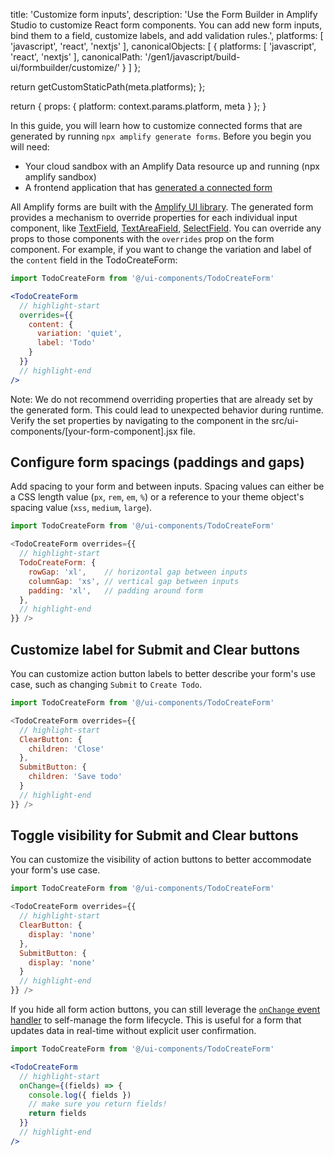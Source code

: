 
  title: 'Customize form inputs',
  description: 'Use the Form Builder in Amplify Studio to customize React form components. You can add new form inputs, bind them to a field, customize labels, and add validation rules.',
  platforms: [
    'javascript',
    'react',
    'nextjs'
  ],
  canonicalObjects: [
    {
      platforms: [
        'javascript',
        'react',
        'nextjs'
      ],
      canonicalPath: '/gen1/javascript/build-ui/formbuilder/customize/'
    }
  ]
};

  return getCustomStaticPath(meta.platforms);
};

  return {
    props: {
      platform: context.params.platform,
      meta
    }
  };
}

In this guide, you will learn how to customize connected forms that are generated by running `npx amplify generate forms`. Before you begin you will need: 

- Your cloud sandbox with an Amplify Data resource up and running (npx amplify sandbox)
- A frontend application that has [generated a connected form](/[platform]/build-ui/formbuilder/)


All Amplify forms are built with the [Amplify UI library](https://ui.docs.amplify.aws/). The generated form provides a mechanism to override properties for each individual input component, like [TextField](https://ui.docs.amplify.aws/react/components/textfield), [TextAreaField](https://ui.docs.amplify.aws/react/components/textareafield), [SelectField](https://ui.docs.amplify.aws/react/components/selectfield). You can override any props to those components with the `overrides` prop on the form component. For example, if you want to change the variation and label of the `content` field in the TodoCreateForm:

```jsx
import TodoCreateForm from '@/ui-components/TodoCreateForm'

<TodoCreateForm
  // highlight-start
  overrides={{
    content: {
      variation: 'quiet',
      label: 'Todo'
    }
  }}
  // highlight-end
/>
```

<Callout>

Note: We do not recommend overriding properties that are already set by the generated form. This could lead to unexpected behavior during runtime. Verify the set properties by navigating to the component in the src/ui-components/[your-form-component].jsx file.

</Callout>

## Configure form spacings (paddings and gaps)

Add spacing to your form and between inputs. Spacing values can either be a CSS length value (`px`, `rem`, `em`, `%`) or a reference to your theme object's spacing value (`xss`, `medium`, `large`).

```js
import TodoCreateForm from '@/ui-components/TodoCreateForm'

<TodoCreateForm overrides={{
  // highlight-start
  TodoCreateForm: {
    rowGap: 'xl',    // horizontal gap between inputs
    columnGap: 'xs', // vertical gap between inputs
    padding: 'xl',   // padding around form
  },
  // highlight-end
}} />
```


## Customize label for Submit and Clear buttons

You can customize action button labels to better describe your form's use case, such as changing `Submit` to `Create Todo`.

```js
import TodoCreateForm from '@/ui-components/TodoCreateForm'

<TodoCreateForm overrides={{
  // highlight-start
  ClearButton: {
    children: 'Close'
  },
  SubmitButton: {
    children: 'Save todo'
  }
  // highlight-end
}} />
```

## Toggle visibility for Submit and Clear buttons

You can customize the visibility of action buttons to better accommodate your form's use case.

```js
import TodoCreateForm from '@/ui-components/TodoCreateForm'

<TodoCreateForm overrides={{
  // highlight-start
  ClearButton: {
    display: 'none'
  },
  SubmitButton: {
    display: 'none'
  }
  // highlight-end
}} />
```

If you hide all form action buttons, you can still leverage the [`onChange` event handler](/gen1/[platform]/build-ui/formbuilder/lifecycle/#get-form-data-as-your-user-inputs-data---onchange) to self-manage the form lifecycle. This is useful for a form that updates data in real-time without explicit user confirmation.


```jsx
import TodoCreateForm from '@/ui-components/TodoCreateForm'

<TodoCreateForm
  // highlight-start
  onChange={(fields) => {
    console.log({ fields })
    // make sure you return fields!
    return fields
  }}
  // highlight-end
/>
```
